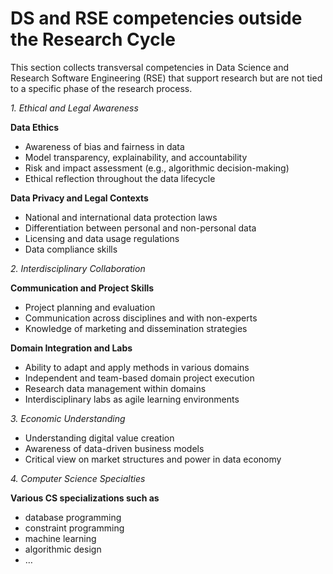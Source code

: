 
# DS and RSE competencies outside the Research Cycle

This section collects transversal competencies in Data Science and Research Software Engineering (RSE) that support research but are not tied to a specific phase of the research process.

_1. Ethical and Legal Awareness_

**Data Ethics**

- Awareness of bias and fairness in data
- Model transparency, explainability, and accountability
- Risk and impact assessment (e.g., algorithmic decision-making)
- Ethical reflection throughout the data lifecycle

**Data Privacy and Legal Contexts**

- National and international data protection laws
- Differentiation between personal and non-personal data
- Licensing and data usage regulations
- Data compliance skills


_2. Interdisciplinary Collaboration_

**Communication and Project Skills**

- Project planning and evaluation
- Communication across disciplines and with non-experts
- Knowledge of marketing and dissemination strategies

**Domain Integration and Labs**

- Ability to adapt and apply methods in various domains
- Independent and team-based domain project execution
- Research data management within domains
- Interdisciplinary labs as agile learning environments

_3. Economic Understanding_

- Understanding digital value creation
- Awareness of data-driven business models
- Critical view on market structures and power in data economy

_4. Computer Science Specialties_

**Various CS specializations such as**

- database programming
- constraint programming
- machine learning
- algorithmic design
- ...